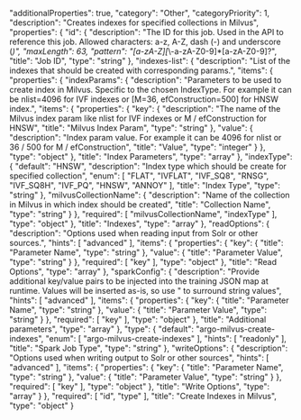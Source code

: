   "additionalProperties": true,
  "category": "Other",
  "categoryPriority": 1,
  "description": "Creates indexes for specified collections in Milvus",
  "properties": {
    "id": {
      "description": "The ID for this job. Used in the API to reference this job. Allowed characters: a-z, A-Z, dash (-) and underscore (_)",
      "maxLength": 63,
      "pattern": "[a-zA-Z][_\\-a-zA-Z0-9]*[a-zA-Z0-9]?",
      "title": "Job ID",
      "type": "string"
    },
    "indexes-list": {
      "description": "List of the indexes that should be created with corresponding params.",
      "items": {
        "properties": {
          "indexParams": {
            "description": "Parameters to be used to create index in Milvus. Specific to the chosen IndexType. For example it can be nlist=4096 for IVF indexes or [M=36, efConstruction=500] for HNSW index.",
            "items": {
              "properties": {
                "key": {
                  "description": "The name of the Milvus index param like nlist for IVF indexes or M / efConstruction for HNSW",
                  "title": "Milvus Index Param",
                  "type": "string"
                },
                "value": {
                  "description": "Index param value. For example it can be 4096 for nlist or 36 / 500 for M / efConstruction",
                  "title": "Value",
                  "type": "integer"
                }
              },
              "type": "object"
            },
            "title": "Index Parameters",
            "type": "array"
          },
          "indexType": {
            "default": "HNSW",
            "description": "Index type which should be create for specified collection",
            "enum": [
              "FLAT",
              "IVFLAT",
              "IVF_SQ8",
              "RNSG",
              "IVF_SQ8H",
              "IVF_PQ",
              "HNSW",
              "ANNOY"
            ],
            "title": "Index Type",
            "type": "string"
          },
          "milvusCollectionName": {
            "description": "Name of the collection in Milvus in which index should be created",
            "title": "Collection Name",
            "type": "string"
          }
        },
        "required": [
          "milvusCollectionName",
          "indexType"
        ],
        "type": "object"
      },
      "title": "Indexes",
      "type": "array"
    },
    "readOptions": {
      "description": "Options used when reading input from Solr or other sources.",
      "hints": [
        "advanced"
      ],
      "items": {
        "properties": {
          "key": {
            "title": "Parameter Name",
            "type": "string"
          },
          "value": {
            "title": "Parameter Value",
            "type": "string"
          }
        },
        "required": [
          "key"
        ],
        "type": "object"
      },
      "title": "Read Options",
      "type": "array"
    },
    "sparkConfig": {
      "description": "Provide additional key/value pairs to be injected into the training JSON map at runtime. Values will be inserted as-is, so use \" to surround string values",
      "hints": [
        "advanced"
      ],
      "items": {
        "properties": {
          "key": {
            "title": "Parameter Name",
            "type": "string"
          },
          "value": {
            "title": "Parameter Value",
            "type": "string"
          }
        },
        "required": [
          "key"
        ],
        "type": "object"
      },
      "title": "Additional parameters",
      "type": "array"
    },
    "type": {
      "default": "argo-milvus-create-indexes",
      "enum": [
        "argo-milvus-create-indexes"
      ],
      "hints": [
        "readonly"
      ],
      "title": "Spark Job Type",
      "type": "string"
    },
    "writeOptions": {
      "description": "Options used when writing output to Solr or other sources",
      "hints": [
        "advanced"
      ],
      "items": {
        "properties": {
          "key": {
            "title": "Parameter Name",
            "type": "string"
          },
          "value": {
            "title": "Parameter Value",
            "type": "string"
          }
        },
        "required": [
          "key"
        ],
        "type": "object"
      },
      "title": "Write Options",
      "type": "array"
    }
  },
  "required": [
    "id",
    "type"
  ],
  "title": "Create Indexes in Milvus",
  "type": "object"
}
